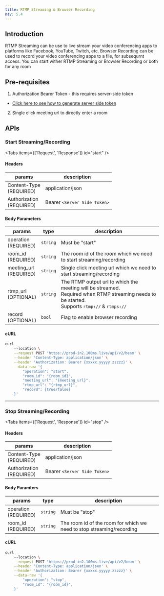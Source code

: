 ```yaml
---
title: RTMP Streaming & Browser Recording
nav: 5.4
---
```


## Introduction

RTMP Streaming can be use to live stream your video conferencing apps to platforms like Facebook, YouTube, Twitch, etc.
Browser Recording can be used to record your video conferencing apps to a file, for subsequrnt access.
You can start wither RTMP Streaming or Browser Recording or both for any room

## Pre-requisites

1. Authorization Bearer Token - this requires server-side token

- [Click here to see how to generate server side token](/server-side/v2/basic-features/Authentication)

2. Single click meeting url to directly enter a room

## APIs

### Start Streaming/Recording
<PostRequest
    desp="This endpoint is used to start live streaming/recording"
    url="https://prod-in2.100ms.live/api/v2/beam"
/>

<Tabs items={['Request', 'Response']} id="start" />

<div id="start-0">

#### Headers

| params                         | description                  |
| ------------------------------ | ---------------------------- |
| Content-Type <br/> (REQUIRED)  | application/json             |
| Authorization <br/> (REQUIRED) | Bearer `<Server Side Token>` |

#### Body Parameters

| params                       | type     | description                                                                                                                                              |
| ---------------------------- | -------- | -------------------------------------------------------------------------------------------------------------------------------------------------------- |
| operation <br/> (REQUIRED)   | `string` | Must be "start"                                                                                                                                          |
| room_id <br/> (REQUIRED)     | `string` | The room id of the room which we need to start streaming/recording                                                                                       |
| meeting_url <br/> (REQUIRED) | `string` | Single click meeting url which we need to start streaming/recording                                                                                      |
| rtmp_url <br/> (OPTIONAL)    | `string` | The RTMP output url to which the meeting will be streamed. <br/> Required when RTMP streaming needs to be started. <br/> Supports `rtmp://` & `rtmps://` |
| record <br/> (OPTIONAL)      | `bool`   | Flag to enable browser recording                                                                                                                         |

#### cURL

```bash
curl 
    --location \
    --request POST 'https://prod-in2.100ms.live/api/v2/beam' \
    --header 'Content-Type: application/json' \
    --header 'Authorization: Bearer {xxxxx.yyyyy.zzzzz}' \
    --data-raw '{
        "operation": "start",
        "room_id": "{room_id}",
        "meeting_url": "{meeting_url}",
        "rtmp_url": "{rtmp_url}",
        "record": {true/false}
    }'
```

</div>

<Tab id="start-1">
    <Response res="200: OK" resText="Beam has started successfully" />
</Tab>

---

### Stop Streaming/Recording
<PostRequest
    desp="This endpoint is used to stop live streaming/recording"
    url="https://prod-in2.100ms.live/api/v2/beam"
/>

<Tabs items={['Request', 'Response']} id="stop" />

<div id="stop-0">

#### Headers

| params                         | description                  |
| ------------------------------ | ---------------------------- |
| Content-Type <br/> (REQUIRED)  | application/json             |
| Authorization <br/> (REQUIRED) | Bearer `<Server Side Token>` |

#### Body Paramters

| params                       | type     | description                                                           |
| ---------------------------- | -------- | --------------------------------------------------------------------- |
| operation <br/> (REQUIRED)   | `string` | Must be "stop"                                                        |
| room_id <br/> (REQUIRED)     | `string` | The room id of the room for which we need to stop streaming/recording |

#### cURL

```bash
curl 
    --location \
    --request POST 'https://prod-in2.100ms.live/api/v2/beam' \
    --header 'Content-Type: application/json' \
    --header 'Authorization: Bearer {xxxxx.yyyyy.zzzzz}' \
    --data-raw '{
        "operation": "stop",
        "room_id": "{room_id}",
    }'
```

</div>

<Tab id="stop-1">
    <Response res="200: OK" resText="Beam has stopped successfully" />
</Tab>
